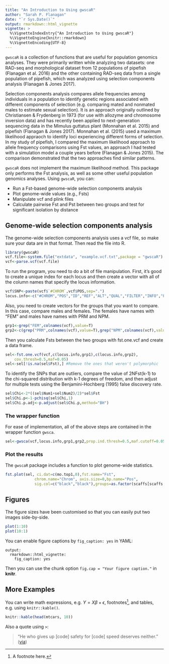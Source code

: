 ```yaml
---
title: "An Introduction to Using gwscaR"
author: "Sarah P. Flanagan"
date: "`r Sys.Date()`"
output: rmarkdown::html_vignette
vignette: >
  %\VignetteIndexEntry{"An Introduction to Using gwscaR"}
  %\VignetteEngine{knitr::rmarkdown}
  %\VignetteEncoding{UTF-8}
---
```


`gwscaR` is a collection of functions that are useful for population genomics analyses. They were primarily written while analyzing two datasets: one RAD-seq and morphological dataset from 12 populations of pipefish (Flanagan et al. 2016) and the other containing RAD-seq data from a single population of pipefish, which was analyzed using selection components analysis (Flanagan & Jones 2017).

Selection components analysis compares allele frequencies among individuals in a population to identify genetic regions associated with different components of selection (e.g. comparing mated and nonmated males to estimate sexual selection). It is an approach originally outlined by Christiansen & Frydenberg in 1973 (for use with allozyme and chromosome inversion data) and has recently been applied to next-generation sequencing data in the Mimulus guttatus plant (Monnahan et al. 2015) and pipefish (Flanagan & Jones 2017). Monnahan et al. (2015) used a maximum likelihood appraoch to identify loci experiencing different forms of selection. In my study of pipefish, I compared the maximum likelihood approach to allele frequency comparisons using Fst values, an approach I had tested with a simulation model a couple years before (Flanagan & Jones 2015). The comparison demonstrated that the two approaches find similar patterns.

`gwscaR` does not implement the maximum likelihood method. This package only performs the Fst analysis, as well as some other useful population genomics analyses. Using `gwscaR`, you can:

- Run a Fst-based genome-wide selection components analysis
- Plot genome-wide values (e.g., Fsts)
- Manipulate vcf and plink files
- Calculate pairwise Fst and Pst between two groups and test for significant isolation by distance


## Genome-wide selection components analysis

The genome-wide selection components analysis uses a vcf file, so make sure your data are in that format. Then read the file into R.

```r
library(gwscaR)
vcf.file<-system.file("extdata", "example.vcf.txt",package = "gwscaR")
vcf<-parse.vcf(vcf.file)
```

To run the program, you need to do a bit of file manipulation. First, it's good to create a unique index for each locus and then create a vector with all of the column names that specify the locus information. 

```r
vcf$SNP<-paste(vcf$`#CHROM`,vcf$POS,sep=".")
locus.info<-c("#CHROM","POS","ID","REF","ALT","QUAL","FILTER","INFO","FORMAT","SNP")
```
Also, you need to create vectors for the groups that you want to compare. In this case, compare males and females. The females have names with "FEM" and males have names with PRM and NPM.
```r
grp1<-grep("FEM",colnames(vcf),value=T)
grp2<-c(grep("PRM",colnames(vcf),value=T),grep("NPM",colnames(vcf),value=T))
```

Then you calculate Fsts between the two groups with fst.one.vcf and create a data frame. 
```r
sel<-fst.one.vcf(vcf,c(locus.info,grp1),c(locus.info,grp2),
    cov.thresh=0.5,maf=0.05)
sel<-sel[!is.na(sel$Fst),] #Remove the ones that weren't polymorphic
```
To identify the SNPs that are outliers, compare the value of 2NFst(k-1) to the chi-squared distribution with k-1 degrees of freedom, and then adjust for multiple tests using the Benjamini-Hochberg (1995) false discovery rate.
```r
sel$Chi<-2*((sel$Num1+sel$Num2)/2)*sel$Fst
sel$Chi.p<-1-pchisq(sel$Chi,1)
sel$Chi.p.adj<-p.adjust(sel$Chi.p,method="BH")
```

### The wrapper function
For ease of implementation, all of the above steps are contained in the wrapper function `gwsca`. 
```r
sel<-gwsca(vcf,locus.info,grp1,grp2,prop.ind.thresh=0.5,maf.cutoff=0.05)
```

### Plot the results

The `gwscaR` package includes a function to plot genome-wide statistics. 

```r
fst.plot(sel, ci.dat=c(mo.top1,0),fst.name="Fst", 
             chrom.name="Chrom", axis.size=0,bp.name="Pos",
             sig.col=c("black","black"),groups=as.factor(scaffs[scaffs %in% levels(factor(mo.plot$Chrom))]))
```

## Figures

The figure sizes have been customised so that you can easily put two images side-by-side. 

```r
plot(1:10)
plot(10:1)
```

You can enable figure captions by `fig_caption: yes` in YAML:

    output:
      rmarkdown::html_vignette:
        fig_caption: yes

Then you can use the chunk option `fig.cap = "Your figure caption."` in **knitr**.

## More Examples

You can write math expressions, e.g. $Y = X\beta + \epsilon$, footnotes^[A footnote here.], and tables, e.g. using `knitr::kable()`.

```r
knitr::kable(head(mtcars, 10))
```

Also a quote using `>`:

> "He who gives up [code] safety for [code] speed deserves neither."
([via](https://twitter.com/hadleywickham/status/504368538874703872))
